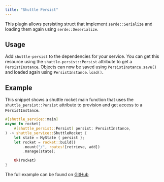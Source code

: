 ```yaml
---
title: "Shuttle Persist"
---
```


This plugin allows persisting struct that implement `serde::Serialize` and loading them again using `serde::Deserialize`.

## Usage
Add `shuttle-persist` to the dependencies for your service. You can get this resource using the `shuttle-persist::Persist` attribute to get a `PersistInstance`. Objects can now be saved using `PersistInstance.save()` and loaded again using `PersistInstance.load()`.

## Example
This snippet shows a shuttle rocket main function that uses the `shuttle_persist::Persist` attribute to provision and get access to a `PersistInstance`.

```rust main.rs
#[shuttle_service::main]
async fn rocket(
    #[shuttle_persist::Persist] persist: PersistInstance,
) -> shuttle_service::ShuttleRocket {
    let state = MyState { persist };
    let rocket = rocket::build()
        .mount("/", routes![retrieve, add])
        .manage(state);

    Ok(rocket)
}
```

The full example can be found on [GitHub](https://github.com/shuttle-hq/examples/tree/main/rocket/persist)
